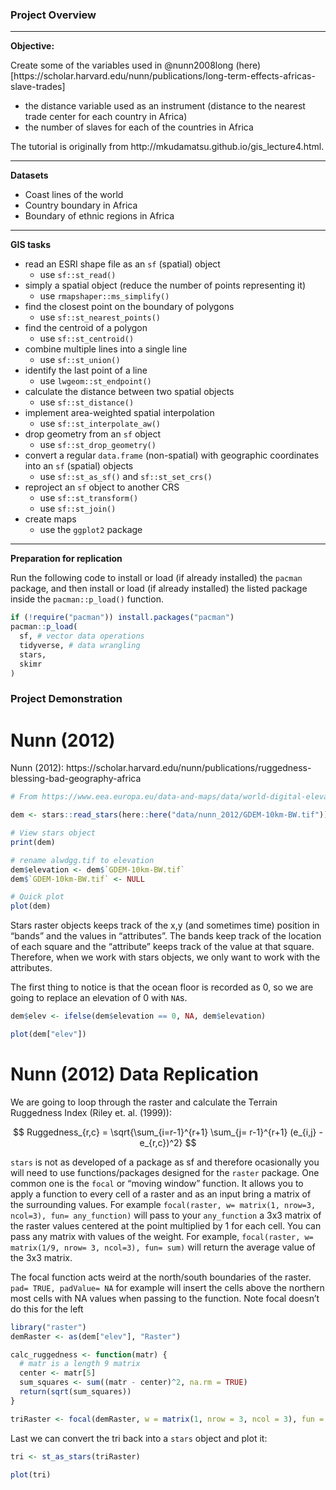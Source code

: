 ### Project Overview

---

**Objective:**

Create some of the variables used in @nunn2008long (here)[https://scholar.harvard.edu/nunn/publications/long-term-effects-africas-slave-trades]

* the distance variable used as an instrument (distance to the nearest trade center for each country in Africa)   
* the number of slaves for each of the countries in Africa

The tutorial is originally from http://mkudamatsu.github.io/gis_lecture4.html.

---

**Datasets**

* Coast lines of the world
* Country boundary in Africa
* Boundary of ethnic regions in Africa

---

**GIS tasks**

* read an ESRI shape file as an `sf` (spatial) object 
  - use `sf::st_read()`
* simply a spatial object (reduce the number of points representing it)
  - use `rmapshaper::ms_simplify()`
* find the closest point on the boundary of polygons
  - use `sf::st_nearest_points()`
* find the centroid of a polygon
  - use `sf::st_centroid()`
* combine multiple lines into a single line
  - use `sf::st_union()`
* identify the last point of a line
  - use `lwgeom::st_endpoint()`
* calculate the distance between two spatial objects
  - use `sf::st_distance()`
* implement area-weighted spatial interpolation
  - use `sf::st_interpolate_aw()`
* drop geometry from an `sf` object
  - use `sf::st_drop_geometry()`
* convert a regular `data.frame` (non-spatial) with geographic coordinates into an `sf` (spatial) objects
  - use `sf::st_as_sf()` and `sf::st_set_crs()`
* reproject an `sf` object to another CRS
  - use `sf::st_transform()`
  - use `sf::st_join()`
+ create maps 
  * use the `ggplot2` package 

---

**Preparation for replication**

Run the following code to install or load (if already installed) the `pacman` package, and then install or load (if already installed) the listed package inside the `pacman::p_load()` function.

```r
if (!require("pacman")) install.packages("pacman")
pacman::p_load(
  sf, # vector data operations
  tidyverse, # data wrangling
  stars,
  skimr
)
```

### Project Demonstration

# Nunn (2012)

Nunn (2012): https://scholar.harvard.edu/nunn/publications/ruggedness-blessing-bad-geography-africa


```r
# From https://www.eea.europa.eu/data-and-maps/data/world-digital-elevation-model-etopo5, spatial resolution 5-minute gride, about 10km grid

dem <- stars::read_stars(here::here("data/nunn_2012/GDEM-10km-BW.tif"))

# View stars object
print(dem)

# rename alwdgg.tif to elevation
dem$elevation <- dem$`GDEM-10km-BW.tif`
dem$`GDEM-10km-BW.tif` <- NULL

# Quick plot
plot(dem)
```

Stars raster objects keeps track of the x,y (and sometimes time) position in "bands" and the values in "attributes". The bands keep track of the location of each square and the "attribute" keeps track of the value at that square. Therefore, when we work with stars objects, we only want to work with the attributes. 

The first thing to notice is that the ocean floor is recorded as 0, so we are going to replace an elevation of 0 with `NA`s.

```r
dem$elev <- ifelse(dem$elevation == 0, NA, dem$elevation)

plot(dem["elev"])
```


# Nunn (2012) Data Replication

We are going to loop through the raster and calculate the Terrain Ruggedness Index (Riley et. al. (1999)):

$$
	Ruggedness_{r,c} = \sqrt{\sum_{i=r-1}^{r+1} \sum_{j= r-1}^{r+1} (e_{i,j} - e_{r,c})^2}
$$

`stars` is not as developed of a package as sf and therefore ocasionally you will need to use functions/packages designed for the `raster` package. One common one is the `focal` or "moving window" function. It allows you to apply a function to every cell of a raster and as an input bring a matrix of the surrounding values. For example `focal(raster, w= matrix(1, nrow=3, ncol=3), fun= any_function)` will pass to your `any_function` a 3x3 matrix of the raster values centered at the point multiplied by 1 for each cell. You can pass any matrix with values of the weight. For example, `focal(raster, w= matrix(1/9, nrow= 3, ncol=3), fun= sum)` will return the average value of the 3x3 matrix.

The focal function acts weird at the north/south boundaries of the raster. `pad= TRUE, padValue= NA` for example will insert the cells above the northern most cells with NA values when passing to the function. Note focal doesn't do this for the left

```r
library("raster")
demRaster <- as(dem["elev"], "Raster")

calc_ruggedness <- function(matr) {
  # matr is a length 9 matrix
  center <- matr[5]
  sum_squares <- sum((matr - center)^2, na.rm = TRUE)
  return(sqrt(sum_squares))
}

triRaster <- focal(demRaster, w = matrix(1, nrow = 3, ncol = 3), fun = calc_ruggedness, pad = TRUE, padValue = NA)
```

Last we can convert the tri back into a `stars` object and plot it:

```r
tri <- st_as_stars(triRaster)

plot(tri)
```





